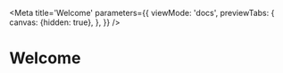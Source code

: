 
<Meta
  title='Welcome'
  parameters={{
    viewMode: 'docs',
    previewTabs: {
      canvas: {hidden: true},
    },
  }}
/>

# Welcome
